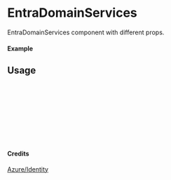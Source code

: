
<Meta of={EntraDomainServices} title="Azure/Identity/EntraDomainServices" />

# EntraDomainServices

EntraDomainServices component with different props.

#### Example

<Canvas of={EntraDomainServices.Primary} />

## Usage

```ts
import { EntraDomainServices } from "yadl-ui";

const Example = () => {
  return (
      <EntraDomainServices />
  );
};

export default Example;
```

#### Credits
[Azure/Identity](https://learn.microsoft.com/en-us/azure/architecture/icons/)
